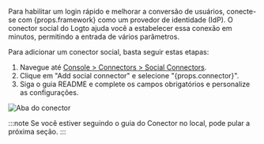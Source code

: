 Para habilitar um login rápido e melhorar a conversão de usuários, conecte-se com {props.framework} como um provedor de identidade (IdP). O conector social do Logto ajuda você a estabelecer essa conexão em minutos, permitindo a entrada de vários parâmetros.

Para adicionar um conector social, basta seguir estas etapas:

1. Navegue até [Console > Connectors > Social Connectors](https://cloud.logto.io/to/connectors/social).
2. Clique em "Add social connector" e selecione "{props.connector}".
3. Siga o guia README e complete os campos obrigatórios e personalize as configurações.

![Aba do conector](../assets/connector-tab-social.png)

:::note
Se você estiver seguindo o guia do Conector no local, pode pular a próxima seção.
:::
